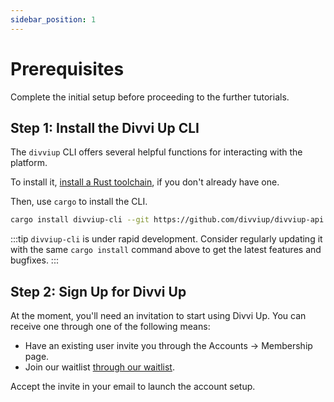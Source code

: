 ```yaml
---
sidebar_position: 1
---
```

# Prerequisites

Complete the initial setup before proceeding to the further tutorials.

## Step 1: Install the Divvi Up CLI

The `divviup` CLI offers several helpful functions for interacting with the platform.

<!--
TODO(https://github.com/divviup/divviup-api/issues/492): Update this section once we have binary releases.
-->
To install it, [install a Rust toolchain][1], if you don't already have one.

Then, use `cargo` to install the CLI.

<!--
TODO(https://github.com/divviup/divviup-api/issues/493): Remove git parameter once binary is available on crates.io
-->
```bash
cargo install divviup-cli --git https://github.com/divviup/divviup-api
```

:::tip
`divviup-cli` is under rapid development.
Consider regularly updating it with the same `cargo install` command above to get the latest features and bugfixes.
:::

## Step 2: Sign Up for Divvi Up

At the moment, you'll need an invitation to start using Divvi Up.
You can receive one through one of the following means:
- Have an existing user invite you through the Accounts -> Membership page.
- Join our waitlist [through our waitlist][2]. 

Accept the invite in your email to launch the account setup.

[1]: https://rustup.rs/
[2]: https://divviup.org/get-involved/